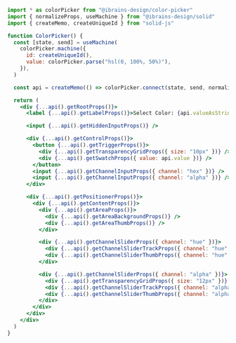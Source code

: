```jsx
import * as colorPicker from "@ibrains-design/color-picker"
import { normalizeProps, useMachine } from "@ibrains-design/solid"
import { createMemo, createUniqueId } from "solid-js"

function ColorPicker() {
  const [state, send] = useMachine(
    colorPicker.machine({
      id: createUniqueId(),
      value: colorPicker.parse("hsl(0, 100%, 50%)"),
    }),
  )

  const api = createMemo(() => colorPicker.connect(state, send, normalizeProps))

  return (
    <div {...api().getRootProps()}>
      <label {...api().getLabelProps()}>Select Color: {api.valueAsString}</label>

      <input {...api().getHiddenInputProps()} />

      <div {...api().getControlProps()}>
        <button {...api().getTriggerProps()}>
          <div {...api().getTransparencyGridProps({ size: "10px" })} />
          <div {...api().getSwatchProps({ value: api.value })} />
        </button>
        <input {...api().getChannelInputProps({ channel: "hex" })} />
        <input {...api().getChannelInputProps({ channel: "alpha" })} />
      </div>

      <div {...api().getPositionerProps()}>
        <div {...api().getContentProps()}>
          <div {...api().getAreaProps()}>
            <div {...api().getAreaBackgroundProps()} />
            <div {...api().getAreaThumbProps()} />
          </div>

          <div {...api().getChannelSliderProps({ channel: "hue" })}>
            <div {...api().getChannelSliderTrackProps({ channel: "hue" })} />
            <div {...api().getChannelSliderThumbProps({ channel: "hue" })} />
          </div>

          <div {...api().getChannelSliderProps({ channel: "alpha" })}>
            <div {...api().getTransparencyGridProps({ size: "12px" })} />
            <div {...api().getChannelSliderTrackProps({ channel: "alpha" })} />
            <div {...api().getChannelSliderThumbProps({ channel: "alpha" })} />
          </div>
        </div>
      </div>
    </div>
  )
}
```
